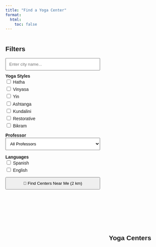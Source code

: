 ```yaml
---
title: "Find a Yoga Center"
format:
  html:
    toc: false
---
```


<link href="https://fonts.googleapis.com/css2?family=Savate&display=swap" rel="stylesheet">

<style>
  body {
    font-family: 'Savate', sans-serif;
    margin: 2em;
  }

  .layout {
    display: flex;
    gap: 2em;
    align-items: flex-start;
  }

  .sidebar {
    flex: 0 0 300px;
  }

  .main {
    flex: 1;
  }

  label {
    display: block;
    margin-bottom: 0.3em;
  }
</style>

```{=html}
<div class="layout">

  <div class="sidebar">
    <h2>Filters</h2>

    <input type="text" id="citySearch" placeholder="Enter city name..." style="width: 100%; padding: 10px; margin-bottom: 10px;" autocomplete="off" />
    <ul id="citySuggestions" style="list-style: none; padding: 0; margin: 0; border: 1px solid #ccc; display: none; max-height: 150px; overflow-y: auto;"></ul>

    <div id="styleFilters" style="margin-bottom: 1em;">
      <strong>Yoga Styles</strong><br />
      <label><input type="checkbox" value="Hatha"> Hatha</label>
      <label><input type="checkbox" value="Vinyasa"> Vinyasa</label>
      <label><input type="checkbox" value="Yin"> Yin</label>
      <label><input type="checkbox" value="Ashtanga"> Ashtanga</label>
      <label><input type="checkbox" value="Kundalini"> Kundalini</label>
      <label><input type="checkbox" value="Restorative"> Restorative</label>
      <label><input type="checkbox" value="Bikram"> Bikram</label>
    </div>

    <div style="margin-bottom: 1em;">
      <strong>Professor</strong><br />
      <select id="professorSelect" style="width: 100%; padding: 10px;">
        <option value="">All Professors</option>
      </select>
    </div>

    <div id="languageFilters" style="margin-bottom: 1em;">
      <strong>Languages</strong><br />
      <label><input type="checkbox" value="Spanish"> Spanish</label>
      <label><input type="checkbox" value="English"> English</label>
    </div>

    <button id="findNearby" style="padding: 10px; width: 100%; margin-bottom: 1em;">📍 Find Centers Near Me (2 km)</button>
  </div>

  <div class="main">
    <div id="map" style="height: 600px; margin-bottom: 1em;"></div>
    <h2>Yoga Centers</h2>
    <ul id="centerList"></ul>
    <p id="noResults" style="display:none; color: red;">No centers found for your search.</p>
  </div>

</div>
```

<link rel="stylesheet" href="https://unpkg.com/leaflet/dist/leaflet.css" />
<script src="https://unpkg.com/leaflet/dist/leaflet.js"></script>

<script>
let centers = [];
let professors = [];
let usingNearby = false;
let userLat = null;
let userLng = null;

const input = document.getElementById("citySearch");

// Detectar parámetro "city" en la URL
const urlParams = new URLSearchParams(window.location.search);
const cityParam = urlParams.get("city");

if (cityParam) {
  input.value = cityParam;
  usingNearby = false;
  userLat = null;
  userLng = null;
  findNearbyBtn.textContent = "📍 Find Centers Near Me (2 km)";
  updateDisplay(true, true);
}



const suggestions = document.getElementById("citySuggestions");
const checkboxes = document.querySelectorAll("#styleFilters input[type=checkbox]");
const languageBoxes = document.querySelectorAll("#languageFilters input[type=checkbox]");
const professorSelect = document.getElementById("professorSelect");
const findNearbyBtn = document.getElementById("findNearby");
const listEl = document.getElementById("centerList");
const noResults = document.getElementById("noResults");

const map = L.map('map').setView([40.0, -3.7], 6);
L.tileLayer('https://tile.openstreetmap.org/{z}/{x}/{y}.png', {
  maxZoom: 18,
  attribution: '&copy; OpenStreetMap'
}).addTo(map);
let markers = [];

function updateDisplay(doZoom = false, updateMarkers = true) {
  const cityVal = input.value.toLowerCase().trim();
  const selectedStyles = Array.from(checkboxes).filter(cb => cb.checked).map(cb => cb.value);
  const selectedLangs = Array.from(languageBoxes).filter(cb => cb.checked).map(cb => cb.value);
  const selectedProf = professorSelect.value;

  const filtered = centers.filter(c => {
    const matchCity = c.city.toLowerCase().includes(cityVal);
    const matchStyle = selectedStyles.length === 0 || c.styles.some(style => selectedStyles.includes(style));
    const matchLang = selectedLangs.length === 0 || c.languages.some(lang => selectedLangs.includes(lang));
    const matchProf = !selectedProf || c.professors.includes(selectedProf);
    const matchNearby = !usingNearby || (
      userLat !== null && userLng !== null &&
      getDistance(userLat, userLng, c.lat, c.lng) <= 2
    );
    return matchNearby && matchCity && matchStyle && matchLang && matchProf;
  });

  listEl.innerHTML = "";
  filtered.forEach(c => {
    const li = document.createElement("li");
    li.innerHTML = `<a href="${c.page}">${c.name} (${c.city})</a>`;
    listEl.appendChild(li);
  });

  noResults.style.display = filtered.length === 0 ? "block" : "none";

  if (updateMarkers) {
    markers.forEach(m => map.removeLayer(m));
    markers = [];
    filtered.forEach(c => {
      const marker = L.marker([c.lat, c.lng]).addTo(map)
        .bindPopup(`<a href="${c.page}">${c.name}</a><br>${c.city}`);
      markers.push(marker);
    });
  }

  if (doZoom && cityVal) {
    const exactMatch = centers.filter(c => c.city.toLowerCase() === cityVal);
    if (exactMatch.length > 0) {
      const avgLat = exactMatch.reduce((sum, c) => sum + c.lat, 0) / exactMatch.length;
      const avgLng = exactMatch.reduce((sum, c) => sum + c.lng, 0) / exactMatch.length;
      map.setView([avgLat, avgLng], 12);
    }
  }

  if (doZoom && usingNearby && userLat && userLng) {
    map.setView([userLat, userLng], 14);
  }
}

function getDistance(lat1, lng1, lat2, lng2) {
  const toRad = deg => deg * Math.PI / 180;
  const R = 6371;
  const dLat = toRad(lat2 - lat1);
  const dLng = toRad(lng2 - lng1);
  const a = Math.sin(dLat/2)**2 + Math.cos(toRad(lat1)) * Math.cos(toRad(lat2)) * Math.sin(dLng/2)**2;
  return R * 2 * Math.atan2(Math.sqrt(a), Math.sqrt(1 - a));
}

findNearbyBtn.addEventListener("click", () => {
  if (!usingNearby) {
    if (!navigator.geolocation) {
      alert("Geolocation not supported");
      return;
    }
    navigator.geolocation.getCurrentPosition(pos => {
      userLat = pos.coords.latitude;
      userLng = pos.coords.longitude;
      usingNearby = true;

      // Clear city input when nearby search is activated
      input.value = "";
      findNearbyBtn.textContent = "✅ Showing Centers Near Me (2 km)";
      updateDisplay(true, true);
    }, () => {
      alert("Unable to get location");
    });
  } else {
    usingNearby = false;
    userLat = null;
    userLng = null;
    findNearbyBtn.textContent = "📍 Find Centers Near Me (2 km)";
    updateDisplay(true, true);
  }
});


fetch("data/centers.json")
  .then(res => res.json())
  .then(data => {
    centers = data;
    return fetch("data/professors.json");
  })
  .then(res => res.json())
  .then(data => {
    professors = data;
    professors.forEach(p => {
      const option = document.createElement("option");
      option.value = p.id;
      option.textContent = p.name;
      professorSelect.appendChild(option);
    });
    updateDisplay(true, true);
  });

input.addEventListener("focus", () => {
  suggestions.innerHTML = "";
  const li = document.createElement("li");
  li.textContent = "📍 Use my location (2 km)";
  li.style.padding = "5px";
  li.style.cursor = "pointer";
  li.style.fontStyle = "italic";
  li.addEventListener("click", () => {
    suggestions.style.display = "none";
    findNearbyBtn.click();
  });
  suggestions.appendChild(li);

    // Inside both focus and input event handlers (after nearMe block)
  const showAll = document.createElement("li");
  showAll.textContent = "🌍 Show All Cities";
  showAll.style.padding = "5px";
  showAll.style.cursor = "pointer";
  showAll.style.fontStyle = "italic";
  showAll.addEventListener("click", () => {
  usingNearby = false;
  userLat = null;
  userLng = null;
  input.value = "";
  suggestions.style.display = "none";
  findNearbyBtn.textContent = "📍 Find Centers Near Me (2 km)";
  map.setView([40.0, -3.7], 6); // Reset to default view
  updateDisplay(true, true);
  });
  suggestions.appendChild(showAll);

  
  suggestions.style.display = "block";
});

document.addEventListener("click", (e) => {
  if (!input.contains(e.target) && !suggestions.contains(e.target)) {
    suggestions.style.display = "none";
  }
});

input.addEventListener("input", () => {
  const val = input.value.toLowerCase().trim();
  suggestions.innerHTML = "";

  const nearMe = document.createElement("li");
  nearMe.textContent = "📍 Use my location (2 km)";
  nearMe.style.padding = "5px";
  nearMe.style.cursor = "pointer";
  nearMe.style.fontStyle = "italic";
  nearMe.addEventListener("click", () => {
    suggestions.style.display = "none";
    findNearbyBtn.click();
  });
  suggestions.appendChild(nearMe);




  // Inside both focus and input event handlers (after nearMe block)
  const showAll = document.createElement("li");
  showAll.textContent = "🌍 Show All Cities";
  showAll.style.padding = "5px";
  showAll.style.cursor = "pointer";
  showAll.style.fontStyle = "italic";
  showAll.addEventListener("click", () => {
  usingNearby = false;
  userLat = null;
  userLng = null;
  input.value = "";
  suggestions.style.display = "none";
  findNearbyBtn.textContent = "📍 Find Centers Near Me (2 km)";
  map.setView([40.0, -3.7], 6); // Reset to default view
  updateDisplay(true, true);
  });
  suggestions.appendChild(showAll);






  if (val.length === 0) {
    suggestions.style.display = "block";
    return;
  }

  const allCities = [...new Set(centers.map(c => c.city))];
  const matches = allCities.filter(c => c.toLowerCase().startsWith(val));
  if (matches.length > 0) {
    matches.forEach(city => {
      const li = document.createElement("li");
      li.textContent = city;
      li.style.padding = "5px";
      li.style.cursor = "pointer";
      li.addEventListener("click", () => {
        usingNearby = false;
        userLat = null;
        userLng = null;
        findNearbyBtn.textContent = "📍 Find Centers Near Me (2 km)";
        input.value = city;
        suggestions.style.display = "none";
        updateDisplay(true, true);
      });

      suggestions.appendChild(li);
    });
    suggestions.style.display = "block";
  }
});

checkboxes.forEach(cb => cb.addEventListener("change", () => updateDisplay(false, true)));
languageBoxes.forEach(cb => cb.addEventListener("change", () => updateDisplay(false, true)));
professorSelect.addEventListener("change", () => updateDisplay(false, true));
</script>





<!-- ---
title: "Find a Yoga Center"
format:
  html:
    mainfont: Savate
---

## Filter by City, Yoga Style, Professor, and Language

<input type="text" id="citySearch" placeholder="Enter city name..." style="width: 100%; padding: 10px; margin-bottom: 10px;" autocomplete="off" />
<ul id="citySuggestions" style="list-style: none; padding: 0; margin: 0; border: 1px solid #ccc; display: none; max-height: 150px; overflow-y: auto;"></ul>

<div id="styleFilters" style="margin-bottom: 1em;">
  <label><input type="checkbox" value="Hatha"> Hatha</label>
  <label><input type="checkbox" value="Vinyasa"> Vinyasa</label>
  <label><input type="checkbox" value="Yin"> Yin</label>
  <label><input type="checkbox" value="Ashtanga"> Ashtanga</label>
  <label><input type="checkbox" value="Kundalini"> Kundalini</label>
  <label><input type="checkbox" value="Restorative"> Restorative</label>
  <label><input type="checkbox" value="Bikram"> Bikram</label>
</div>

<select id="professorSelect" style="width: 100%; padding: 10px; margin-bottom: 1em;">
  <option value="">All Professors</option>
</select>

<div id="languageFilters" style="margin-bottom: 1em;">
  <label><input type="checkbox" value="Spanish"> Spanish</label>
  <label><input type="checkbox" value="English"> English</label>
</div>

<button id="findNearby" style="padding: 10px; width: 100%; margin-bottom: 1em;">📍 Find Centers Near Me (2 km)</button>

<link rel="stylesheet" href="https://unpkg.com/leaflet/dist/leaflet.css" />
<div id="map" style="height: 600px;"></div>
<script src="https://unpkg.com/leaflet/dist/leaflet.js"></script>

## Yoga Centers

<ul id="centerList"></ul>
<p id="noResults" style="display:none; color: red;">No centers found for your search.</p>

<script>
let centers = [];
let professors = [];
let usingNearby = false;
let userLat = null;
let userLng = null;

const input = document.getElementById("citySearch");
const suggestions = document.getElementById("citySuggestions");
const checkboxes = document.querySelectorAll("#styleFilters input[type=checkbox]");
const languageBoxes = document.querySelectorAll("#languageFilters input[type=checkbox]");
const professorSelect = document.getElementById("professorSelect");
const findNearbyBtn = document.getElementById("findNearby");
const listEl = document.getElementById("centerList");
const noResults = document.getElementById("noResults");

const map = L.map('map').setView([40.0, -3.7], 6);
L.tileLayer('https://tile.openstreetmap.org/{z}/{x}/{y}.png', {
  maxZoom: 18,
  attribution: '&copy; OpenStreetMap'
}).addTo(map);
let markers = [];

function updateDisplay(doZoom = false, updateMarkers = true) {
  const cityVal = input.value.toLowerCase().trim();
  const selectedStyles = Array.from(checkboxes).filter(cb => cb.checked).map(cb => cb.value);
  const selectedLangs = Array.from(languageBoxes).filter(cb => cb.checked).map(cb => cb.value);
  const selectedProf = professorSelect.value;

  const filtered = centers.filter(c => {
    const matchCity = c.city.toLowerCase().includes(cityVal);
    const matchStyle = selectedStyles.length === 0 || c.styles.some(style => selectedStyles.includes(style));
    const matchLang = selectedLangs.length === 0 || c.languages.some(lang => selectedLangs.includes(lang));
    const matchProf = !selectedProf || c.professors.includes(selectedProf);
    const matchNearby = !usingNearby || (
      userLat !== null && userLng !== null &&
      getDistance(userLat, userLng, c.lat, c.lng) <= 2
    );
    return matchNearby && matchCity && matchStyle && matchLang && matchProf;
  });

  listEl.innerHTML = "";
  filtered.forEach(c => {
    const li = document.createElement("li");
    li.innerHTML = `<a href="${c.page}">${c.name} (${c.city})</a>`;
    listEl.appendChild(li);
  });

  noResults.style.display = filtered.length === 0 ? "block" : "none";

  if (updateMarkers) {
    markers.forEach(m => map.removeLayer(m));
    markers = [];
    filtered.forEach(c => {
      const marker = L.marker([c.lat, c.lng]).addTo(map)
        .bindPopup(`<a href="${c.page}">${c.name}</a><br>${c.city}`);
      markers.push(marker);
    });
  }

  if (doZoom && cityVal) {
    const exactMatch = centers.filter(c => c.city.toLowerCase() === cityVal);
    if (exactMatch.length > 0) {
      const avgLat = exactMatch.reduce((sum, c) => sum + c.lat, 0) / exactMatch.length;
      const avgLng = exactMatch.reduce((sum, c) => sum + c.lng, 0) / exactMatch.length;
      map.setView([avgLat, avgLng], 12);
    }
  }

  if (doZoom && usingNearby && userLat && userLng) {
    map.setView([userLat, userLng], 14);
  }
}

function getDistance(lat1, lng1, lat2, lng2) {
  const toRad = deg => deg * Math.PI / 180;
  const R = 6371;
  const dLat = toRad(lat2 - lat1);
  const dLng = toRad(lng2 - lng1);
  const a = Math.sin(dLat/2)**2 + Math.cos(toRad(lat1)) * Math.cos(toRad(lat2)) * Math.sin(dLng/2)**2;
  return R * 2 * Math.atan2(Math.sqrt(a), Math.sqrt(1 - a));
}

findNearbyBtn.addEventListener("click", () => {
  if (!usingNearby) {
    if (!navigator.geolocation) {
      alert("Geolocation not supported");
      return;
    }
    navigator.geolocation.getCurrentPosition(pos => {
      userLat = pos.coords.latitude;
      userLng = pos.coords.longitude;
      usingNearby = true;

      // Clear city input when nearby search is activated
      input.value = "";
      findNearbyBtn.textContent = "✅ Showing Centers Near Me (2 km)";
      updateDisplay(true, true);
    }, () => {
      alert("Unable to get location");
    });
  } else {
    usingNearby = false;
    userLat = null;
    userLng = null;
    findNearbyBtn.textContent = "📍 Find Centers Near Me (2 km)";
    updateDisplay(true, true);
  }
});


fetch("data/centers.json")
  .then(res => res.json())
  .then(data => {
    centers = data;
    return fetch("data/professors.json");
  })
  .then(res => res.json())
  .then(data => {
    professors = data;
    professors.forEach(p => {
      const option = document.createElement("option");
      option.value = p.id;
      option.textContent = p.name;
      professorSelect.appendChild(option);
    });
    updateDisplay(true, true);
  });

input.addEventListener("focus", () => {
  suggestions.innerHTML = "";
  const li = document.createElement("li");
  li.textContent = "📍 Use my location (2 km)";
  li.style.padding = "5px";
  li.style.cursor = "pointer";
  li.style.fontStyle = "italic";
  li.addEventListener("click", () => {
    suggestions.style.display = "none";
    findNearbyBtn.click();
  });
  suggestions.appendChild(li);
  suggestions.style.display = "block";
});

document.addEventListener("click", (e) => {
  if (!input.contains(e.target) && !suggestions.contains(e.target)) {
    suggestions.style.display = "none";
  }
});

input.addEventListener("input", () => {
  const val = input.value.toLowerCase().trim();
  suggestions.innerHTML = "";

  const nearMe = document.createElement("li");
  nearMe.textContent = "📍 Use my location (2 km)";
  nearMe.style.padding = "5px";
  nearMe.style.cursor = "pointer";
  nearMe.style.fontStyle = "italic";
  nearMe.addEventListener("click", () => {
    suggestions.style.display = "none";
    findNearbyBtn.click();
  });
  suggestions.appendChild(nearMe);

  if (val.length === 0) {
    suggestions.style.display = "block";
    return;
  }

  const allCities = [...new Set(centers.map(c => c.city))];
  const matches = allCities.filter(c => c.toLowerCase().startsWith(val));
  if (matches.length > 0) {
    matches.forEach(city => {
      const li = document.createElement("li");
      li.textContent = city;
      li.style.padding = "5px";
      li.style.cursor = "pointer";
      li.addEventListener("click", () => {
        usingNearby = false;
        userLat = null;
        userLng = null;
        findNearbyBtn.textContent = "📍 Find Centers Near Me (2 km)";
        input.value = city;
        suggestions.style.display = "none";
        updateDisplay(true, true);
      });

      suggestions.appendChild(li);
    });
    suggestions.style.display = "block";
  }
});

checkboxes.forEach(cb => cb.addEventListener("change", () => updateDisplay(false, true)));
languageBoxes.forEach(cb => cb.addEventListener("change", () => updateDisplay(false, true)));
professorSelect.addEventListener("change", () => updateDisplay(false, true));
</script> -->


